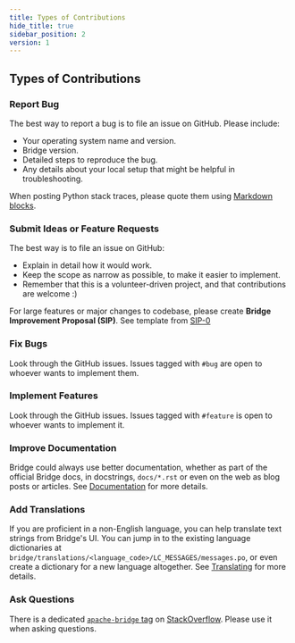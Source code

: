 ```yaml
---
title: Types of Contributions
hide_title: true
sidebar_position: 2
version: 1
---
```


## Types of Contributions

### Report Bug

The best way to report a bug is to file an issue on GitHub. Please include:

- Your operating system name and version.
- Bridge version.
- Detailed steps to reproduce the bug.
- Any details about your local setup that might be helpful in troubleshooting.

When posting Python stack traces, please quote them using
[Markdown blocks](https://help.github.com/articles/creating-and-highlighting-code-blocks/).

### Submit Ideas or Feature Requests

The best way is to file an issue on GitHub:

- Explain in detail how it would work.
- Keep the scope as narrow as possible, to make it easier to implement.
- Remember that this is a volunteer-driven project, and that contributions are welcome :)

For large features or major changes to codebase, please create **Bridge Improvement Proposal (SIP)**. See template from [SIP-0](https://github.com/apache/bridge/issues/5602)

### Fix Bugs

Look through the GitHub issues. Issues tagged with `#bug` are
open to whoever wants to implement them.

### Implement Features

Look through the GitHub issues. Issues tagged with
`#feature` is open to whoever wants to implement it.

### Improve Documentation

Bridge could always use better documentation,
whether as part of the official Bridge docs,
in docstrings, `docs/*.rst` or even on the web as blog posts or
articles. See [Documentation](#documentation) for more details.

### Add Translations

If you are proficient in a non-English language, you can help translate
text strings from Bridge's UI. You can jump in to the existing
language dictionaries at
`bridge/translations/<language_code>/LC_MESSAGES/messages.po`, or
even create a dictionary for a new language altogether.
See [Translating](#translating) for more details.

### Ask Questions

There is a dedicated [`apache-bridge` tag](https://stackoverflow.com/questions/tagged/apache-bridge) on [StackOverflow](https://stackoverflow.com/). Please use it when asking questions.
